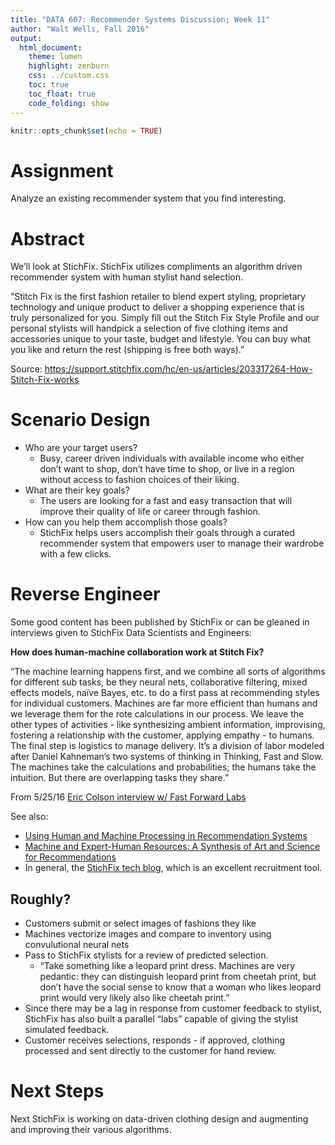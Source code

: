 ```yaml
---
title: "DATA 607: Recommender Systems Discussion; Week 11"
author: "Walt Wells, Fall 2016"
output:
  html_document:
    theme: lumen
    highlight: zenburn
    css: ../custom.css
    toc: true
    toc_float: true
    code_folding: show
---
```


```r
knitr::opts_chunk$set(echo = TRUE)
```

# Assignment

Analyze an existing recommender system that you find interesting. 

# Abstract

We'll look at StichFix.   StichFix utilizes compliments an algorithm driven recommender system with human stylist hand selection.

"Stitch Fix is the first fashion retailer to blend expert styling, proprietary technology and unique product to deliver a shopping experience that is truly personalized for you. Simply fill out the Stitch Fix Style Profile and our personal stylists will handpick a selection of five clothing items and accessories unique to your taste, budget and lifestyle. You can buy what you like and return the rest (shipping is free both ways)."

Source:  [https://support.stitchfix.com/hc/en-us/articles/203317264-How-Stitch-Fix-works](https://support.stitchfix.com/hc/en-us/articles/203317264-How-Stitch-Fix-works)

# Scenario Design

* Who are your target users?  
    * Busy, career driven individuals with available income who either don't want to shop, don't have time to shop, or live in a region without access to fashion choices of their liking.  
* What are their key goals? 
    * The users are looking for a fast and easy transaction that will improve their quality of life or career through fashion. 
* How can you help them accomplish those goals? 
    * StichFix helps users accomplish their goals through a curated recommender system that empowers user to manage their wardrobe with a few clicks. 

# Reverse Engineer

Some good content has been published by StichFix or can be gleaned in interviews given to StichFix Data Scientists and Engineers: 

__How does human-machine collaboration work at Stitch Fix?__

"The machine learning happens first, and we combine all sorts of algorithms for different sub tasks, be they neural nets, collaborative filtering, mixed effects models, naïve Bayes, etc. to do a first pass at recommending styles for individual customers. Machines are far more efficient than humans and we leverage them for the rote calculations in our process. We leave the other types of activities - like synthesizing ambient information, improvising, fostering a relationship with the customer, applying empathy - to humans. The final step is logistics to manage delivery. It’s a division of labor modeled after Daniel Kahneman’s two systems of thinking in Thinking, Fast and Slow. The machines take the calculations and probabilities; the humans take the intuition. But there are overlapping tasks they share."  

From 5/25/16 [Eric Colson interview w/ Fast Forward Labs](http://blog.fastforwardlabs.com/post/144904410058/human-machine-algorithms-interview-with-eric)


See also:

*  [Using Human and Machine Processing in Recommendation Systems](https://www.aaai.org/ocs/index.php/HCOMP/HCOMP13/paper/viewFile/7494/7429)
*  [Machine and Expert-Human Resources: A Synthesis of Art and Science for Recommendations](http://multithreaded.stitchfix.com/blog/2014/07/21/machine-and-expert-human-resources/)
*  In general, the [StichFix tech blog](http://multithreaded.stitchfix.com/blog/), which is an excellent recruitment tool. 

## Roughly?

*  Customers submit or select images of fashions they like
*  Machines vectorize images and compare to inventory using convulutional neural nets
*  Pass to StichFix stylists for a review of predicted selection. 
    * "Take something like a leopard print dress. Machines are very pedantic: they can distinguish leopard print from cheetah print, but don’t have the social sense to know that a woman who likes leopard print would very likely also like cheetah print."
*  Since there may be a lag in response from customer feedback to stylist, StichFix has also built a parallel "labs" capable of giving the stylist simulated feedback.
*  Customer receives selections, responds - if approved, clothing processed and sent directly to the customer for hand review.   

# Next Steps

Next StichFix is working on data-driven clothing design and augmenting and improving their various algorithms.  
